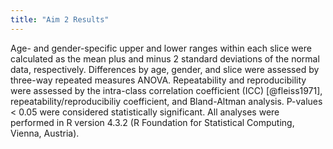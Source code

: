 ```yaml
---
title: "Aim 2 Results"
---
```


Age- and gender-specific upper and lower ranges within each slice were calculated as the mean plus and minus 2 standard deviations of the normal data, respectively. Differences by age, gender, and slice were assessed by three-way repeated measures ANOVA. Repeatability and reproducibility were assessed by the intra-class correlation coefficient (ICC) [@fleiss1971], repeatability/reproducibiliy coefficient, and Bland-Altman analysis. P-values < 0.05 were considered statistically significant. All analyses were performed in R version 4.3.2 (R Foundation for Statistical Computing, Vienna, Austria).

